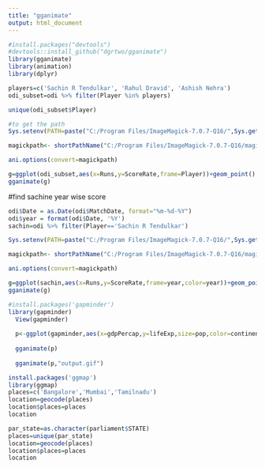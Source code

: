---
title: "gganimate"
output: html_document
---

```{r setup, include=FALSE}
#install.packages("devtools")
#devtools::install_github("dgrtwo/gganimate")
library(gganimate)
library(animation)
library(dplyr)
```


```{r}
players=c('Sachin R Tendulkar', 'Rahul Dravid', 'Ashish Nehra')
odi_subset=odi %>% filter(Player %in% players)

unique(odi_subset$Player)

#to get the path
Sys.setenv(PATH=paste("C:/Program Files/ImageMagick-7.0.7-Q16/",Sys.getenv("PATH"),sep=";"))

magickpath<- shortPathName("C:/Program Files/ImageMagick-7.0.7-Q16/magick.exe")

ani.options(convert=magickpath)

g=ggplot(odi_subset,aes(x=Runs,y=ScoreRate,frame=Player))+geom_point()
gganimate(g)
```

#find sachine year wise score

```{r}
odi$Date = as.Date(odi$MatchDate, format="%m-%d-%Y")
odi$year = format(odi$Date, '%Y')
sachin=odi %>% filter(Player=='Sachin R Tendulkar')

Sys.setenv(PATH=paste("C:/Program Files/ImageMagick-7.0.7-Q16/",Sys.getenv("PATH"),sep=";"))

magickpath<- shortPathName("C:/Program Files/ImageMagick-7.0.7-Q16/magick.exe")

ani.options(convert=magickpath)

g=ggplot(sachin,aes(x=Runs,y=ScoreRate,frame=year,color=year))+geom_point()
gganimate(g)

```

```{r}
#install.packages('gapminder')
library(gapminder)
  View(gapminder)
  
  p<-ggplot(gapminder,aes(x=gdpPercap,y=lifeExp,size=pop,color=continent,frame=year))+geom_point()+scale_x_log10()
  
  gganimate(p)
  
  gganimate(p,"output.gif")
```

```{r}

install.packages('ggmap')
library(ggmap)
places=c('Bangalore','Mumbai','Tamilnadu')
location=geocode(places)
location$places=places
location

```


```{r}

par_state=as.character(parliament$STATE)
places=unique(par_state)
location=geocode(places)
location$places=places
location
```





